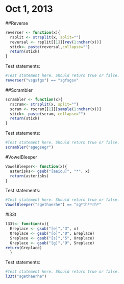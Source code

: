# Oct 1, 2013
##Reverse
```r
reverser <- function(x){
  rsplit <- strsplit(x, split="")
  reversal <- rsplit[[1]][rev(1:nchar(x))]
  stick<- paste(reversal,collapse="")
  return(stick)
}


```

Test statements:
```r
#Test statement here. Should return true or false. 
reverser("vsgsfgs") == "sgfsgsv"
```

##Scrambler
```r
scrambler <- function(x){
  rscram<- strsplit(x, split="")
  scram <- rscram[[1]][sample(1:nchar(x))]
  stick<- paste(scram, collapse="")
  return(stick)
}


```

Test statements:
```r
#Test statement here. Should return true or false. 
scrambler("egegsegr") 
```

#VowelBleeper
```r
VowelBleeper<- function(x){
  asterisks<- gsub("[aeiou]", "*", x)
  return(asterisks)
}
```
Test statements:
```r
#Test statement here. Should return true or false. 
VowelBleeper("sgethaerhe") == "sg*th**rh*"
```

#l33t
```r
l33t<- function(x){
  Ereplace <- gsub("[e]","3", x)
  Oreplace <- gsub("[o]","0", Ereplace)
  Sreplace <- gsub("[s]","5", Oreplace)
  Greplace <- gsub("[g]","9", Sreplace)
return(Greplace)
  }
```
Test statements:
```r
#Test statement here. Should return true or false. 
l33t("sgethaerhe")
```

